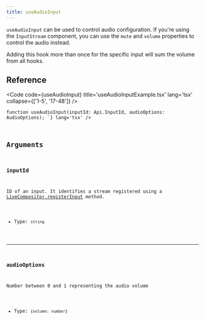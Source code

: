```yaml
---
title: useAudioInput
---
```


`useAudioInput` can be used to control audio configuration. If you're using the `InputStream` component, you can use the `mute` and `volume` properties to control the audio instead.

<Aside type='caution'>Adding this hook more than once for the specific input will sum the volume from all hooks.</Aside>

## Reference

<Code code={useAudioInput} title='useAudioInputExample.tsx' lang='tsx' collapse={['1-5', '17-48']} />

<CollapsibleDetails summaryTitle='Type definitions'>
<Code code={`
type AudioOptions = {
    volume: number
}

function useAudioInput(inputId: Api.InputId, audioOptions: AudioOptions);
`} lang='tsx' />
</CollapsibleDetails>

## Arguments

### inputId
ID of an input. It identifies a stream registered using a [LiveCompositor.registerInput]() method.

- Type: `string`

---

### audioOptions
Number between 0 and 1 representing the audio volume

- Type: `{volume: number}`
